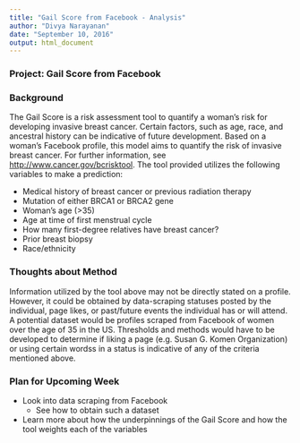 ```yaml
---
title: "Gail Score from Facebook - Analysis"
author: "Divya Narayanan"
date: "September 10, 2016"
output: html_document
---
```

### Project: Gail Score from Facebook

### Background

The Gail Score is a risk assessment tool to quantify a woman's risk for developing invasive breast cancer. Certain factors, such as age, race, and ancestral history can be indicative of future development. Based on a woman's Facebook profile, this model aims to quantify the risk of invasive breast cancer. For further information, see <http://www.cancer.gov/bcrisktool>. The tool provided utilizes the following variables to make a prediction: 

* Medical history of breast cancer or previous radiation therapy
* Mutation of either BRCA1 or BRCA2 gene
* Woman's age (>35)
* Age at time of first menstrual cycle
* How many first-degree relatives have breast cancer?
* Prior breast biopsy
* Race/ethnicity

### Thoughts about Method

Information utilized by the tool above may not be directly stated on a profile. However, it could be obtained by data-scraping statuses posted by the individual, page likes, or past/future events the individual has or will attend. A potential dataset would be profiles scraped from Facebook of women over the age of 35 in the US. Thresholds and methods would have to be developed to determine if liking a page (e.g. Susan G. Komen Organization) or using certain wordss in a status is indicative of any of the criteria mentioned above. 

### Plan for Upcoming Week

* Look into data scraping from Facebook
    + See how to obtain such a dataset
* Learn more about how the underpinnings of the Gail Score and how the tool weights each of the variables